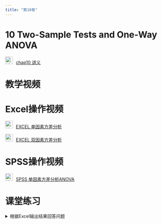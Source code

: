 ```yaml
---
title: "第10章"
---
```


# 10 Two-Sample Tests and One-Way ANOVA

<img src="img/teacher.png" alt="讲义" style="width: 24px; height: 24px;margin-right: 10px">[chap10
        讲义](https://lizongzhang.github.io/business_stat/chap10.html)

# 教学视频 

# Excel操作视频

<img src="img/video.png" alt="讲义" style="width: 24px; height: 24px;margin-right: 10px">[EXCEL 单因素方差分析](https://www.bilibili.com/video/BV1nf4y1v71b/)

<img src="img/video.png" alt="讲义" style="width: 24px; height: 24px;margin-right: 10px">[EXCEL 双因素方差分析](https://www.bilibili.com/video/BV18v411t7Hb/)

# SPSS操作视频

<img src="img/video.png" alt="讲义" style="width: 24px; height: 24px;margin-right: 10px">[SPSS 单因素方差分析ANOVA](https://www.bilibili.com/video/BV1M54y1C7EB
)


# 课堂练习

<details>
  <summary>根据Excel输出结果回答问题</summary>

![](img/10exatclass.png){.lightbox} 

<details>

# 习题答案

<img src="img/link.png" style="width: 24px; height: 24px;margin-right: 10px"> [10.9, 10.12, 10.22, 10.26, 10.30, 10.45, 10.48 ](https://lizongzhang.github.io/business_stat/solution10.html)

# 拓展资源 

<img src="img/link.png" style="width: 24px; height: 24px;margin-right: 10px">方差分析数值演示 <https://www.geogebra.org/m/dTCH4EKG>{target="_blank"}




